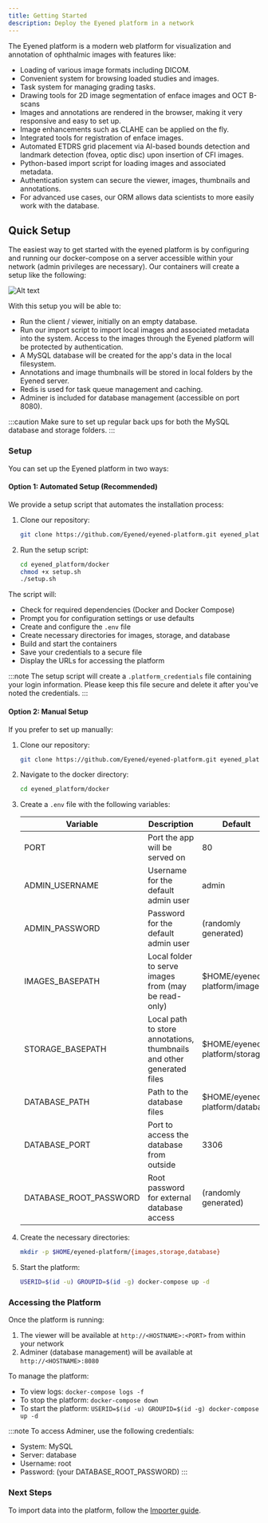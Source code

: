 ```yaml
---
title: Getting Started
description: Deploy the Eyened platform in a network
---
```


The Eyened platform is a modern web platform for visualization and annotation of ophthalmic images with features like:

- Loading of various image formats including DICOM.
- Convenient system for browsing loaded studies and images.
- Task system for managing grading tasks.
- Drawing tools for 2D image segmentation of enface images and OCT B-scans
- Images and annotations are rendered in the browser, making it very responsive and easy to set up.
- Image enhancements such as CLAHE can be applied on the fly.
- Integrated tools for registration of enface images.
- Automated ETDRS grid placement via AI-based bounds detection and landmark detection (fovea, optic disc) upon insertion of CFI images.
- Python-based import script for loading images and associated metadata.
- Authentication system can secure the viewer, images, thumbnails and annotations.
- For advanced use cases, our ORM allows data scientists to more easily work with the database.

## Quick Setup

The easiest way to get started with the eyened platform is by configuring and running our docker-compose on a server accessible within your network (admin privileges are necessary). Our containers will create a setup like the following:

![Alt text](../../assets/eyened_platform.png)

With this setup you will be able to:

- Run the client / viewer, initially on an empty database.
- Run our import script to import local images and associated metadata into the system. Access to the images through the Eyened platform will be protected by authentication.
- A MySQL database will be created for the app's data in the local filesystem.
- Annotations and image thumbnails will be stored in local folders by the Eyened server.
- Redis is used for task queue management and caching.
- Adminer is included for database management (accessible on port 8080).

:::caution
Make sure to set up regular back ups for both the MySQL database and storage folders.
:::

### Setup

You can set up the Eyened platform in two ways:

#### Option 1: Automated Setup (Recommended)

We provide a setup script that automates the installation process:

1. Clone our repository:

    ```bash
    git clone https://github.com/Eyened/eyened-platform.git eyened_platform
    ```

2. Run the setup script:

    ```bash
    cd eyened_platform/docker
    chmod +x setup.sh
    ./setup.sh
    ```

The script will:
- Check for required dependencies (Docker and Docker Compose)
- Prompt you for configuration settings or use defaults
- Create and configure the `.env` file
- Create necessary directories for images, storage, and database
- Build and start the containers
- Save your credentials to a secure file
- Display the URLs for accessing the platform

:::note
The setup script will create a `.platform_credentials` file containing your login information. Please keep this file secure and delete it after you've noted the credentials.
:::

#### Option 2: Manual Setup

If you prefer to set up manually:

1. Clone our repository:

    ```bash
    git clone https://github.com/Eyened/eyened-platform.git eyened_platform
    ```

2. Navigate to the docker directory:

    ```bash
    cd eyened_platform/docker
    ```

3. Create a `.env` file with the following variables:

    | Variable | Description | Default |
    | --- | --- | --- |
    | PORT | Port the app will be served on | 80 |
    | ADMIN_USERNAME | Username for the default admin user | admin |
    | ADMIN_PASSWORD | Password for the default admin user | (randomly generated) |
    | IMAGES_BASEPATH | Local folder to serve images from (may be read-only) | $HOME/eyened-platform/images |
    | STORAGE_BASEPATH | Local path to store annotations, thumbnails and other generated files | $HOME/eyened-platform/storage |
    | DATABASE_PATH | Path to the database files | $HOME/eyened-platform/database |
    | DATABASE_PORT | Port to access the database from outside | 3306 |
    | DATABASE_ROOT_PASSWORD | Root password for external database access | (randomly generated) |

4. Create the necessary directories:

    ```bash
    mkdir -p $HOME/eyened-platform/{images,storage,database}
    ```

5. Start the platform:

    ```bash
    USERID=$(id -u) GROUPID=$(id -g) docker-compose up -d
    ```

### Accessing the Platform

Once the platform is running:

1. The viewer will be available at `http://<HOSTNAME>:<PORT>` from within your network
2. Adminer (database management) will be available at `http://<HOSTNAME>:8080`

To manage the platform:

- To view logs: `docker-compose logs -f`
- To stop the platform: `docker-compose down`
- To start the platform: `USERID=$(id -u) GROUPID=$(id -g) docker-compose up -d`

:::note
To access Adminer, use the following credentials:
- System: MySQL
- Server: database
- Username: root
- Password: (your DATABASE_ROOT_PASSWORD)
:::

### Next Steps

To import data into the platform, follow the [Importer guide](/eyened-platform/importer).
